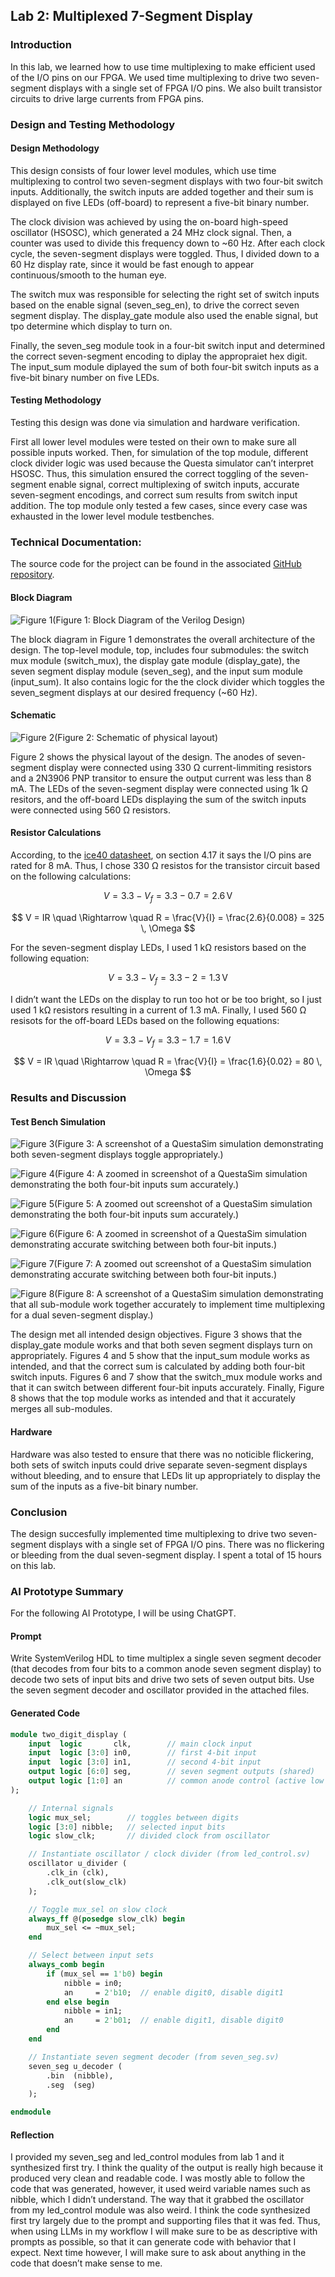 ## Lab 2: Multiplexed 7-Segment Display

### Introduction
In this lab, we learned how to use time multiplexing to make efficient used of the I/O pins on our FPGA. We used time multiplexing to drive two seven-segment displays with a single set of FPGA I/O pins. We also built transistor circuits to drive large currents from FPGA pins.

### Design and Testing Methodology

#### Design Methodology
This design consists of four lower level modules, which use time multiplexing to control two seven-segment displays with two four-bit switch inputs. Additionally,
the switch inputs are added together and their sum is displayed on five LEDs (off-board) to represent a five-bit binary number.

The clock division was achieved by using the on-board high-speed oscillator (HSOSC), which generated a 24 MHz clock signal. Then, a counter was used to divide this frequency down to ~60 Hz. After each clock cycle, the seven-segment displays were toggled. Thus, I divided down to a 60 Hz display rate, since it would be fast enough to appear continuous/smooth to the human eye.

The switch mux was responsible for selecting the right set of switch inputs based on the enable signal (seven_seg_en), to drive the correct seven segment display. The display_gate module also used the enable signal, but tpo determine which display to turn on. 

Finally, the seven_seg module took in a four-bit switch input and determined the correct seven-segment encoding to diplay the appropraiet hex digit. The input_sum module diplayed the sum of both four-bit switch inputs as a five-bit binary number on five LEDs.

#### Testing Methodology
Testing this design was done via simulation and hardware verification. 

First all lower level modules were tested on their own to make sure all possible inputs worked. Then, for simulation of the top module, different clock divider logic was used because the Questa simulator can't interpret HSOSC. Thus, this simulation ensured the correct toggling of the seven-segment enable signal, correct multiplexing of switch inputs, accurate seven-segment encodings, and correct sum results from switch input addition. The top module only tested a few cases, since every case was exhausted in the lower level module testbenches. 

### Technical Documentation:
The source code for the project can be found in the associated [GitHub repository](https://github.com/mmolinar1/e155/tree/main/lab2).

#### Block Diagram

![Figure 1](images/lab2_block_diagram.jpeg)(Figure 1: Block Diagram of the Verilog Design)

The block diagram in Figure 1 demonstrates the overall architecture of the design. The top-level module, top, includes four submodules: the switch mux module (switch_mux), the display gate module (display_gate), the seven segment display module (seven_seg), and the input sum module (input_sum). It also contains logic for the the clock divider which toggles the seven_segment displays at our desired frequency (~60 Hz).

#### Schematic

![Figure 2](images/lab2_schematic.jpeg)(Figure 2: Schematic of physical layout)

Figure 2 shows the physical layout of the design. The anodes of seven-segment display were connected using 330 Ω current-limmiting resistors and a 2N3906 PNP transitor to ensure the output current was less than 8 mA. The LEDs of the seven-segment display were connected using 1k Ω resitors, and the off-board LEDs displaying the sum of the switch inputs were connected using 560 Ω resistors. 

#### Resistor Calculations

According, to the [ice40 datasheet](https://hmc-e155.github.io/assets/doc/FPGA-DS-02008-2-0-iCE40-UltraPlus-Family-Data-Sheet.pdf), on section 4.17 it says the I/O pins are rated for 8 mA. Thus, I chose 330 Ω resistos for the transistor circuit based on the following calculations: 

$$
V = 3.3 - V_f = 3.3 - 0.7 = 2.6 \, \text{V}
$$

$$
V = IR \quad \Rightarrow \quad R = \frac{V}{I} = \frac{2.6}{0.008} = 325 \, \Omega
$$

For the seven-segment display LEDs, I used 1 kΩ resistors based on the following equation: 

$$
V = 3.3 - V_f = 3.3 - 2 = 1.3 \, \text{V}
$$

I didn't want the LEDs on the display to run too hot or be too bright, so I just used 1 kΩ resistors resulting in a current of 1.3 mA. Finally, I used 560 Ω resisots for the off-board LEDs based on the following equations: 

$$
V = 3.3 - V_f = 3.3 - 1.7 = 1.6 \, \text{V}
$$

$$
V = IR \quad \Rightarrow \quad R = \frac{V}{I} = \frac{1.6}{0.02} = 80 \, \Omega
$$

### Results and Discussion


#### Test Bench Simulation

![Figure 3](images/display_gate.png)(Figure 3: A screenshot of a QuestaSim simulation demonstrating both seven-segment displays toggle appropriately.)

![Figure 4](images/input_sum_end.png)(Figure 4: A zoomed in screenshot of a QuestaSim simulation demonstrating the both four-bit inputs sum accurately.)

![Figure 5](images/input_sum_full.png)(Figure 5: A zoomed out screenshot of a QuestaSim simulation demonstrating the both four-bit inputs sum accurately.)

![Figure 6](images/switch_mux_end.png)(Figure 6: A zoomed in screenshot of a QuestaSim simulation demonstrating accurate switching between both four-bit inputs.)

![Figure 7](images/switch_mux_full.png)(Figure 7: A zoomed out screenshot of a QuestaSim simulation demonstrating accurate switching between both four-bit inputs.)

![Figure 8](images/lab2_mm_top.png)(Figure 8: A screenshot of a QuestaSim simulation demonstrating that all sub-module work together accurately to implement time multiplexing for a dual seven-segment display.)

The design met all intended design objectives. Figure 3 shows that the display_gate module works and that both seven segment displays turn on appropriately. Figures 4 and 5 show that the input_sum module works as intended, and that the correct sum is calculated by adding both four-bit switch inputs. Figures 6 and 7 show that the switch_mux module works and that it can switch between different four-bit inputs accurately. Finally, Figure 8 shows that the top module works as intended and that it accurately merges all sub-modules.

#### Hardware

Hardware was also tested to ensure that there was no noticible flickering, both sets of switch inputs could drive separate seven-segment displays without bleeding, and to ensure that LEDs lit up appropriately to display the sum of the inputs as a five-bit binary number.


### Conclusion

The design succesfully implemented time multiplexing to drive two seven-segment displays with a single set of FPGA I/O pins. There was no flickering or bleeding from the dual seven-segment display. I spent a total of 15 hours on this lab.

### AI Prototype Summary

For the following AI Prototype, I will be using ChatGPT.

#### Prompt
Write SystemVerilog HDL to time multiplex a single seven segment decoder (that decodes from four bits to a common anode seven segment display) to decode two sets of input bits and drive two sets of seven output bits. Use the seven segment decoder and oscillator provided in the attached files.

#### Generated Code
```systemverilog
module two_digit_display (
    input  logic       clk,        // main clock input
    input  logic [3:0] in0,        // first 4-bit input
    input  logic [3:0] in1,        // second 4-bit input
    output logic [6:0] seg,        // seven segment outputs (shared)
    output logic [1:0] an          // common anode control (active low if common anode)
);

    // Internal signals
    logic mux_sel;        // toggles between digits
    logic [3:0] nibble;   // selected input bits
    logic slow_clk;       // divided clock from oscillator

    // Instantiate oscillator / clock divider (from led_control.sv)
    oscillator u_divider (
        .clk_in (clk),
        .clk_out(slow_clk)
    );

    // Toggle mux_sel on slow clock
    always_ff @(posedge slow_clk) begin
        mux_sel <= ~mux_sel;
    end

    // Select between input sets
    always_comb begin
        if (mux_sel == 1'b0) begin
            nibble = in0;
            an     = 2'b10;  // enable digit0, disable digit1
        end else begin
            nibble = in1;
            an     = 2'b01;  // enable digit1, disable digit0
        end
    end

    // Instantiate seven segment decoder (from seven_seg.sv)
    seven_seg u_decoder (
        .bin  (nibble),
        .seg  (seg)
    );

endmodule
```

#### Reflection

I provided my seven_seg and led_control modules from lab 1 and it synthesized first try. I think the quality of the output is really high because it produced very clean and readable code. I was mostly able to follow the code that was generated, however, it used weird variable names such as nibble, which I didn't understand. The way that it grabbed the oscillator from my led_control module was also weird. I think the code synthesized first try largely due to the prompt and supporting files that it was fed. Thus, when using LLMs in my workflow I will make sure to be as descriptive with prompts as possible, so that it can generate code with behavior that I expect. Next time however, I will make sure to ask about anything in the code that doesn't make sense to me.